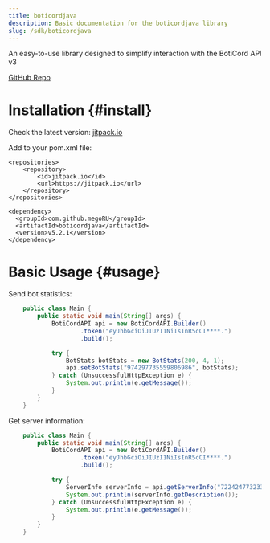 ```yaml
---
title: boticordjava
description: Basic documentation for the boticordjava library
slug: /sdk/boticordjava
---
```


An easy-to-use library designed to simplify interaction with the BotiCord API v3

[GitHub Repo](https://github.com/boticord/boticordjava)

# Installation {#install}

Check the latest version: [jitpack.io](https://jitpack.io/#megoRU/boticordjava)

Add to your pom.xml file:

```maven
<repositories>
    <repository>
        <id>jitpack.io</id>
        <url>https://jitpack.io</url>
    </repository>
</repositories>

<dependency>
  <groupId>com.github.megoRU</groupId>
  <artifactId>boticordjava</artifactId>
  <version>v5.2.1</version>
</dependency>
```

# Basic Usage {#usage}
Send bot statistics:

```java
    public class Main {
        public static void main(String[] args) {
            BotiCordAPI api = new BotiCordAPI.Builder()
                    .token("eyJhbGciOiJIUzI1NiIsInR5cCI****.")
                    .build();

            try {
                BotStats botStats = new BotStats(200, 4, 1);
                api.setBotStats("974297735559806986", botStats);
            } catch (UnsuccessfulHttpException e) {
                System.out.println(e.getMessage());
            }
        }
    }
```

Get server information:

```java
    public class Main {
        public static void main(String[] args) {
            BotiCordAPI api = new BotiCordAPI.Builder()
                    .token("eyJhbGciOiJIUzI1NiIsInR5cCI****.")
                    .build();

            try {
                ServerInfo serverInfo = api.getServerInfo("722424773233213460");
                System.out.println(serverInfo.getDescription());
            } catch (UnsuccessfulHttpException e) {
                System.out.println(e.getMessage());
            }
        }
    }
```
